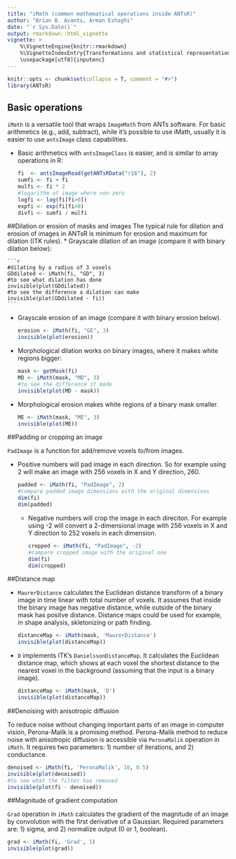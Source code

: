 ```yaml
---
title: "iMath (common mathematical operations inside ANTsR)"
author: "Brian B. Avants, Arman Eshaghi"
date: "`r Sys.Date()`"
output: rmarkdown::html_vignette
vignette: >
    %\VignetteEngine{knitr::rmarkdown}
    %\VignetteIndexEntry{Transformations and statistical representations for images in R}
    \usepackage[utf8]{inputenc}
---
```


```r
knitr::opts <- chunk$set(collapse = T, comment = "#>")
library(ANTsR)
```
## Basic operations
`iMath` is a versatile tool that wraps `ImageMath` from ANTs software. For basic 
arithmetics (e.g., add, subtract), while it's possible to use iMath, usually it 
is easier to use `antsImage` class capabilities.

  * Basic arithmetics with `antsImageClass` is easier, and is similar to 
  array operations in R:

    ```r
    fi  <- antsImageRead(getANTsRData("r16"), 2)
    sumfi <- fi + fi
    mulfi <- fi * 2
    #logarithm of image where non-zero
    logfi <- log(fi[fi>0])
    expfi <- exp(fi[fi>0)
    divfi <- sumfi / mulfi
    ```

##Dilation or erosion of masks and images
The typical rule for dilation and erosion of images in ANTsR is minimum 
for erosion and maximum for dilation (ITK rules).
  * Grayscale dilation of an image (compare it with binary dilation below):
  
    ```r
    #dilating by a radius of 3 voxels
    GDdilated <- iMath(fi, "GD", 3)
    #to see what dilation has done
    invisible(plot(GDdilated))
    #to see the difference a dilation can make
    invisible(plot(GDdilated - fi))
    ```

  * Grayscale erosion of an image (compare it with binary erosion below).

    ```r
    erosion <- iMath(fi, "GE", 3)
    invisible(plot(erosion))

    ```

  * Morphological dilation works on binary images, where it makes white 
  regions bigger:

    ```r
    mask <- getMask(fi)
    MD <- iMath(mask, "MD", 3)
    #to see the difference it made
    invisible(plot(MD - mask))
    ```

  * Morphological erosion makes white regions of a binary mask smaller.

    ```r
    ME <- iMath(mask, "ME", 3)
    invisible(plot(ME))
    ```

##Padding or cropping an image 

`PadImage` is a function for add/remove voxels to/from images.

* Positive numbers will pad image in each direction. So for example using 2
  will make an image with 256 voxels in X and Y direction, 260.
  
    ```r
    padded <- iMath(fi, "PadImage", 2)
    #compare padded image dimensions with the original dimensions
    dim(fi)
    dim(padded)
    ```

  * Negative numbers will crop the image in each direciton. For example using -2
  will convert a 2-dimensional image with 256 voxels in X and Y direction to 
  252 voxels in each dimension.
  
    ```r
    cropped <- iMath(fi, "PadImage", -2)
    #compare cropped image with the original one
    dim(fi)
    dim(cropped)
    ```

##Distance map
  
  * `MaurerDistance` calculates the Euclidean distance transform of a binary
  image in time linear with total number of voxels. It assumes that inside 
  the binary image has negative distance, while outside of the binary mask
  has positve distance. Distance maps could be used for example, in shape 
  analysis, skletonizing or path finding.

    ```r
    distanceMap <- iMath(mask, 'MaurerDistance')
    invisible(plot(distanceMap))
    ```

 *  `D` implements ITK's `DanielssonDistanceMap`. It calculates the Euclidean
   distance map, which shows at each voxel the shortest distance to the nearest
   voxel in the background (assuming that the input is a binary image).
    
    ```r
    distanceMap <- iMath(mask, 'D')
    invisible(plot(distanceMap))
    ```

##Denoising with anisotropic diffusion

To reduce noise without changing important parts of an image in computer vision, Perona-Malik is a
promising method. Perona-Malik method to reduce noise with anisotropic diffusion is accessible 
via `PeronaMalik` operation in `iMath`. It requires two parameters: 1) number of iterations, and 
2) conductance.

  ```r
  denoised <- iMath(fi, 'PeronaMalik', 10, 0.5)
  invisible(plot(denoised))
  #to see what the filter has removed
  invisible(plot(fi - denoised)) 
  ```

##Magnitude of gradient computation

`Grad` operation in `iMath` calculates the gradient of the magnitude of an image by convolution
with the first derivative of a Gaussian. Required parameters are: 1) sigma, and 2) normalize 
output (0 or 1, boolean).

  ```r
  grad <- iMath(fi, 'Grad', 1)
  invisible(plot(grad))
  ```

